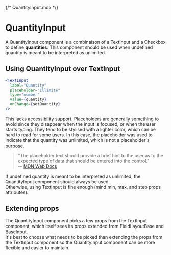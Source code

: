 {/* QuantityInput.mdx */}



<Meta of={QuantityInputStories} />

# QuantityInput

A QuantityInput component is a combinaison of a TextInput and a Checkbox
to define **quantities**. This component should be used when undefined quantity
is meant to be interpreted as unlimited.

## Using QuantityInput over TextInput
  
```jsx
<TextInput
  label="Quantity"
  placeholder="Illimité"
  type="number"
  value={quantity}
  onChange={setQuantity}
/>
```

This lacks accessibility support.
Placeholders are generally something to avoid since they disappear when the input is focused,
or when the user starts typing.
They tend to be stylised with a lighter color, which can be hard to read for some users.
In this case, the placeholder was used to indicate that the quantity was unlimited,
which is not a placeholder's purpose.
> "The placeholder text should provide a brief hint to the user as to the expected type of data that should be entered into the control."  
> -- [MDN Web Docs](https://developer.mozilla.org/en-US/docs/Web/HTML/Element/input#attr-placeholder)

If undefined quantity is meant to be interpreted as unlimited, the QuantityInput component should always be used.  
Otherwise, using TextInput is fine enough (mind min, max, and step props attributes).

## Extending props 

The QuantityInput component picks a few props from the TextInput component,
which itself sees its props extended from FieldLayoutBase and BaseInput.  
It's best to choose what needs to be picked than extending the props from the TextInput component
so the QuantityInput component can be more flexible and easier to maintain.